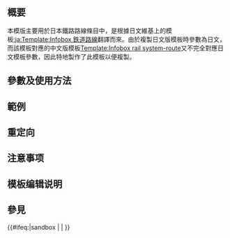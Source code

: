 <includeonly><!-- 在這裡加入模板的保護標識 --></includeonly><noinclude>{{Documentation subpage}}</noinclude>
<!-- 在本行下編輯模板說明 -->
== 概要 ==
本模版主要用於日本鐵路路線條目中，是根據日文維基上的模板[[:ja:Template:Infobox 鉄道路線]]翻譯而來。由於複製日文版模板時參數為日文，而該模板對應的中文版模板[[Template:Infobox rail system-route]]又不完全對應日文模板參數，因此特地製作了此模板以便複製。

== 參數及使用方法 ==

== 範例 ==

== 重定向 ==

== 注意事项 ==

== 模板编辑说明 ==

== 參見 ==

<includeonly>{{#ifeq:{{SUBPAGENAME}}|sandbox | |
<!-- 本行下加入模板的分類，跨維基連結加入Wikidata（參見[[Wikipedia:Wikidata]]） -->
[[Category:鐵路路線信息框模板| ]]
}}</includeonly>